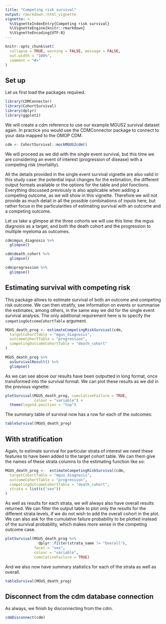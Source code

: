 ---
title: "Competing risk survival"
output: rmarkdown::html_vignette
vignette: >
  %\VignetteIndexEntry{Competing risk survival}
  %\VignetteEngine{knitr::rmarkdown}
  %\VignetteEncoding{UTF-8}
---

```{r, include = FALSE}
knitr::opts_chunk$set(
  collapse = TRUE, warning = FALSE, message = FALSE,
  out.width = "100%",
  comment = "#>"
)
```

## Set up

Let us first load the packages required.

```{r}
library(CDMConnector)
library(CohortSurvival)
library(dplyr)
library(ggplot2)
```

We will create a cdm reference to use our example MGUS2 survival dataset again. In practice you would use the CDMConnector package to connect to your data mapped to the OMOP CDM.

```{r}
cdm <- CohortSurvival::mockMGUS2cdm()
```

We will proceed as we did with the single event survival, but this time we are considering an event of interest (progression of disease) with a competing risk (mortality).

All the details provided in the single event survival vignette are also valid in this study case: the potential input changes for the estimation, the different output formats available or the options for the table and plot functions. Everything discussed previously is also applicable when adding a competing outcome, as we will show in this vignette. Therefore we will not provide as much detail in all the possible combinations of inputs here, but rather focus in the particularities of estimating survival with an outcome and a competing outcome.

Let us take a glimpse at the three cohorts we will use this time: the mgus diagnosis as a target, and both the death cohort and the progression to multiple myeloma as outcomes.

```{r}
cdm$mgus_diagnosis %>% 
  glimpse()

cdm$death_cohort %>% 
  glimpse()

cdm$progression %>%
  glimpse()
```

## Estimating survival with competing risk

This package allows to estimate survival of both an outcome and competing risk outcome. We can then stratify, see information on events or summarise the estimates, among others, in the same way we did for the single event survival analysis. The only additional requirement here is to specify the `competingOutcomeCohortTable` argument.

```{r, fig.width=5}
MGUS_death_prog <- estimateCompetingRiskSurvival(cdm,
  targetCohortTable = "mgus_diagnosis",
  outcomeCohortTable = "progression",
  competingOutcomeCohortTable = "death_cohort"
) 

MGUS_death_prog %>% 
  asSurvivalResult() %>% 
  glimpse()
```

As we can see above our results have been outputted in long format, once transformed into the survival format. We can plot these results as we did in the previous vignette:

```{r, out.width = "75%"}
plotSurvival(MGUS_death_prog, cumulativeFailure = TRUE,
             colour = "variable") + 
  theme(legend.position = "top")
```

The summary table of survival now has a row for each of the outcomes:

```{r}
tableSurvival(MGUS_death_prog) 
```

## With stratification

Again, to estimate survival for particular strata of interest we need these features to have been added to the target cohort table. We can them give the names of these strata columns to the estimating function like so:

```{r}
MGUS_death_prog <-  estimateCompetingRiskSurvival(cdm,
  targetCohortTable = "mgus_diagnosis",
  outcomeCohortTable = "progression",
  competingOutcomeCohortTable = "death_cohort",
  strata = list(c("sex"))
)

```

As well as results for each strata, we will always also have overall results returned. We can filter the output table to plot only the results for the different strata levels, if we do not wish to add the overall cohort in the plot. We can also ask for the cumulative failure probability to be plotted instead of the survival probability, which makes more sense in the competing outcome case.

```{r, fig.height=6, fig.width=8}
plotSurvival(MGUS_death_prog %>% 
               dplyr::filter(strata_name != "Overall"), 
             facet = "sex",
             colour = "variable",
             cumulativeFailure = TRUE)
```

And we also now have summary statistics for each of the strata as well as overall.

```{r}
tableSurvival(MGUS_death_prog)
```

## Disconnect from the cdm database connection

As always, we finish by disconnecting from the cdm.

```{r}
cdmDisconnect(cdm)
```
